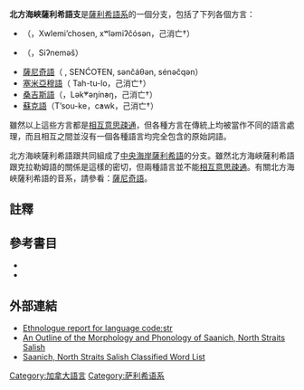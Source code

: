 {{Infobox language
| name             = 北方海峽薩利希語
| region           = [[加拿大|加拿大]][[卑斯省|卑斯省]][[溫哥華島|溫哥華島]]；[[美國|美國]][[華盛頓州|華盛頓州]]
| speakers         = 105人
| date             = 2016 普查
| ref              = <ref>{{Cite web|url=http://www12.statcan.gc.ca/census-recensement/2016/dp-pd/dt-td/Rp-eng.cfm?LANG=E&APATH=3&DETAIL=0&DIM=0&FL=A&FREE=0&GC=0&GID=0&GK=0&GRP=1&PID=112132&PRID=10&PTYPE=109445&S=0&SHOWALL=0&SUB=0&Temporal=2017&THEME=122&VID=0&VNAMEE=&VNAMEF=|title=Aboriginal Mother Tongue (90)|last=Canada|first=Government of Canada, Statistics|website=www12.statcan.gc.ca|language=en|access-date=2018-05-21|archive-date=2020-02-15|archive-url=https://web.archive.org/web/20200215051756/https://www12.statcan.gc.ca/census-recensement/2016/dp-pd/dt-td/Rp-eng.cfm?LANG=E&APATH=3&DETAIL=0&DIM=0&FL=A&FREE=0&GC=0&GID=0&GK=0&GRP=1&PID=112132&PRID=10&PTYPE=109445&S=0&SHOWALL=0&SUB=0&Temporal=2017&THEME=122&VID=0&VNAMEE=&VNAMEF=}}</ref>
| familycolor      = American
| fam1             = [[薩利希語系|薩利希語系]]
| fam2             = {{le|海岸薩利希語|Coast Salish languages}}
| fam3             = [[薩利希語系|中央海岸薩利希語]]
| fam4             = [[薩利希語系|海峽薩利希語]]
| iso3             = str
| glotto           = stra1244
| glottorefname    = Northern Straits Salish
| dia1             = {{link-en|蘭蜜語|Lummi language}}
| dia2             = {{link-en|斯阿米希語|Samish}}
| dia3             = [[薩尼奇語|薩尼奇語]]
| dia4             = 塞米亞穆語(Semiahmoo)
| dia5             = 蘇克語(Sooke)
| dia6             = 桑吉斯語(Songhees)
| nativename       = {{lang|str|SENĆOŦEN / Malchosen / Siʔneməš / Lekwungen / Semiahmoo / T’Sou-ke}}
| map              = File:Coast Salish language map.svg
| mapcaption       = 1800年代早期至中期的{{le|海岸薩利希語|Coast Salish languages}}分佈。北方海峽薩利希語位於[[薩利希語系|薩利希語系]]分佈地區中心，以淺紅色{{color|lightcoral|■}}表示。}}

'''北方海峽薩利希語支'''是[[薩利希語系|薩利希語系]]的一個分支，包括了下列各個方言：
* {{link-en|蘭蜜語|Lummi language}}（{{lang|en|Lummi}}，Xwlemiʼchosen, xʷləmiʔčósən，己消亡†）
* {{link-en|斯阿米希語|Samish}}（{{lang|en|Samish}}，Siʔneməš）
* [[薩尼奇語|薩尼奇語]]（{{lang|en|Saanich}} , SENĆOŦEN, sənčáθən, sénəčqən）
* [[塞米亞穆語|塞米亞穆語]]（ Tah-tu-lo，己消亡†）
* [[桑吉斯語|桑吉斯語]]（{{lang|en|Songhees}}，Lək̓ʷəŋín̓əŋ，己消亡†）
* [[蘇克語|蘇克語]]（Tʼsou-ke，c̓awk，己消亡†）

雖然以上這些方言都是[[相互理解性|相互意思疎通]]，但各種方言在傳統上均被當作不同的語言處理，而且相互之間並沒有一個各種語言均完全包含的原始詞語。

北方海峽薩利希語跟{{le|克拉勒姆語|Klallam language}}共同組成了[[薩利希語系|中央海岸薩利希語]]的{{le|海岸薩利希語|Coast Salish languages}}分支。雖然北方海峽薩利希語跟克拉勒姆語的關係是這樣的密切，但兩種語言並不能[[相互理解性|相互意思疎通]]。有關北方海峽薩利希語的音系，請參看：[[薩尼奇語|薩尼奇語]]。

==註釋==
{{reflist}}

== 參考書目 ==
{{refbegin}}
*{{cite journal|author=Laurence C. Thompson; M. Terry Thompson; Barbara S. Efrat|title=Some Phonological Developments in Straits Salish|url=https://archive.org/details/sim_international-journal-of-american-linguistics_1974-07_40_3/page/182|journal=International Journal of American Linguistics|year=1974|volume=40|issue=3| pages=182–196|doi=10.1086/465311}}
*{{cite journal|author=Timothy Montler|title=Language and dialect variation in Straits Salishan|journal=Anthropological Linguistics|year=1999|volume=41|issue=4| pages=462–502}}
{{refend}}

== 外部連結 ==
*[http://www.ethnologue.com/show_language.asp?code=str Ethnologue report for language code:str]{{Wayback|url=http://www.ethnologue.com/show_language.asp?code=str |date=20110514003553 }}
*[http://www.cas.unt.edu/~montler/Saanich/Outline/index.htm An Outline of the Morphology and Phonology of Saanich, North Straits Salish]{{Wayback|url=http://www.cas.unt.edu/~montler/Saanich/Outline/index.htm |date=20080929033006 }}
*[http://www.cas.unt.edu/~montler/Saanich/WordList/index.htm Saanich, North Straits Salish Classified Word List]{{Wayback|url=http://www.cas.unt.edu/~montler/Saanich/WordList/index.htm |date=20100629041751 }}

[[Category:加拿大語言|Category:加拿大語言]]
[[Category:萨利希语系|Category:萨利希语系]]